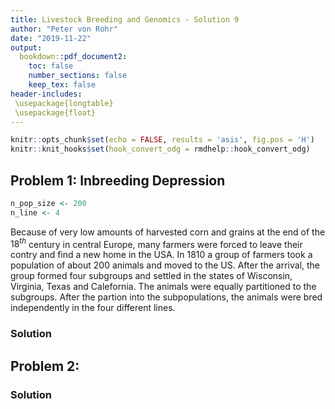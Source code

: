 ```yaml
---
title: Livestock Breeding and Genomics - Solution 9
author: "Peter von Rohr"
date: "2019-11-22"
output:
  bookdown::pdf_document2:
    toc: false
    number_sections: false
    keep_tex: false
header-includes:
 \usepackage{longtable}
 \usepackage{float}
---
```


```r
knitr::opts_chunk$set(echo = FALSE, results = 'asis', fig.pos = 'H')
knitr::knit_hooks$set(hook_convert_odg = rmdhelp::hook_convert_odg)
```

## Problem 1: Inbreeding Depression
```r
n_pop_size <- 200
n_line <- 4
```

Because of very low amounts of harvested corn and grains at the end of the $18^{th}$ century in central Europe, many farmers were forced to leave their contry and find a new home in the USA. In 1810 a group of farmers took a population of about 200 animals and moved to the US.  After the arrival, the group formed four subgroups and settled in the states of Wisconsin, Virginia, Texas and Calefornia. The animals were equally partitioned to the subgroups. After the partion into the subpopulations, the animals were bred independently in the four different lines.


### Solution


## Problem 2:


### Solution
